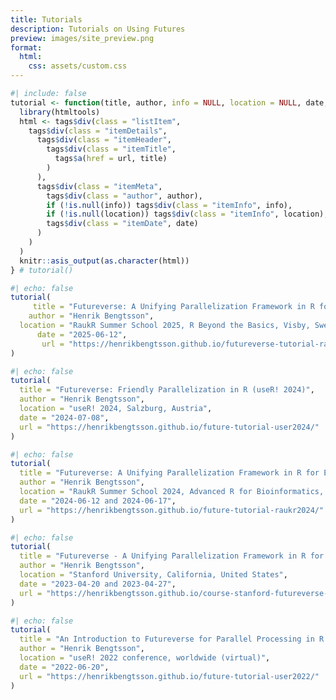 ```yaml
---
title: Tutorials
description: Tutorials on Using Futures
preview: images/site_preview.png
format:
  html:
    css: assets/custom.css
---
```


```r
#| include: false
tutorial <- function(title, author, info = NULL, location = NULL, date, url) {
  library(htmltools)
  html <- tags$div(class = "listItem",
    tags$div(class = "itemDetails",
      tags$div(class = "itemHeader",
        tags$div(class = "itemTitle",
          tags$a(href = url, title)
        )
      ),
      tags$div(class = "itemMeta",
        tags$div(class = "author", author),
        if (!is.null(info)) tags$div(class = "itemInfo", info),
        if (!is.null(location)) tags$div(class = "itemInfo", location),
        tags$div(class = "itemDate", date)
      )
    )
  )
  knitr::asis_output(as.character(html))
} # tutorial()
```

```r
#| echo: false
tutorial(
     title = "Futureverse: A Unifying Parallelization Framework in R for Everyone (RaukR 2025)",
    author = "Henrik Bengtsson",
  location = "RaukR Summer School 2025, R Beyond the Basics, Visby, Sweden",
      date = "2025-06-12",
       url = "https://henrikbengtsson.github.io/futureverse-tutorial-raukr2025/"
)
```

```r
#| echo: false
tutorial(
  title = "Futureverse: Friendly Parallelization in R (useR! 2024)",
  author = "Henrik Bengtsson",
  location = "useR! 2024, Salzburg, Austria",
  date = "2024-07-08",
  url = "https://henrikbengtsson.github.io/future-tutorial-user2024/"
)
```

```r
#| echo: false
tutorial(
  title = "Futureverse: A Unifying Parallelization Framework in R for Everyone (RaukR 2024)",
  author = "Henrik Bengtsson",
  location = "RaukR Summer School 2024, Advanced R for Bioinformatics, Visby, Sweden",
  date = "2024-06-12 and 2024-06-17",
  url = "https://henrikbengtsson.github.io/future-tutorial-raukr2024/"
)
```



```r
#| echo: false
tutorial(
  title = "Futureverse - A Unifying Parallelization Framework in R for Everyone: STATS/BIODS 352: Topics in Computing for Data Science, Bridging Methodology and Practice, Stanford University, 2023",
  author = "Henrik Bengtsson",
  location = "Stanford University, California, United States",
  date = "2023-04-20 and 2023-04-27",
  url = "https://henrikbengtsson.github.io/course-stanford-futureverse-2023/"
)
```


```r
#| echo: false
tutorial(
  title = "An Introduction to Futureverse for Parallel Processing in R (useR! 2022)",
  author = "Henrik Bengtsson",
  location = "useR! 2022 conference, worldwide (virtual)",
  date = "2022-06-20",
  url = "https://henrikbengtsson.github.io/future-tutorial-user2022/"
)
```
